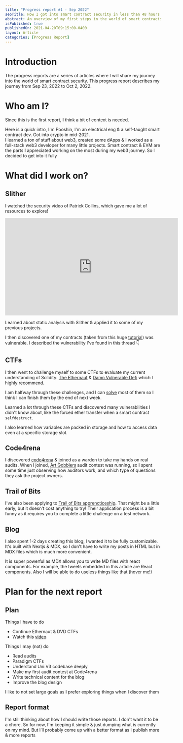 ```yaml
---
title: "Progress report #1 - Sep 2022"
seoTitle: How I got into smart contract security in less than 48 hours
abstract: An overview of my first steps in the world of smart contracts security
isPublished: true
publishedOn: 2021-04-20T09:15:00-0400
layout: Article
categories: [Progress Report]
---
```


# Introduction

The progress reports are a series of articles where I will share my journey into the world of smart contract security.
This progress report describes my journey from Sep 23, 2022 to Oct 2, 2022.



# Who am I?

Since this is the first report, I think a bit of context is needed.

Here is a quick intro, I'm Pooshin, I'm an electrical eng & a self-taught smart contract dev. Got into crypto in mid-2021.<br/>
I learned a ton of stuff about web3, created some dApps & I worked as a full-stack web3 developer for many little projects. 
Smart contract & EVM are the parts I appreciated working on the most during my web3 journey. So I decided to get into it fully

<StaticTweet id="1573276957986488321" />

# What did I work on?

## Slither

I watched the security video of Patrick Collins, which gave me a lot of resources to explore!
<iframe width="560" height="315" src="https://www.youtube.com/embed/TmZ8gH-toX0" title="YouTube video player" frameborder="0" allow="accelerometer; autoplay; clipboard-write; encrypted-media; gyroscope; picture-in-picture" allowfullscreen></iframe>

Learned about static analysis with Slither & applied it to some of my previous projects.

I then discovered one of my contracts (taken from this huge [tutorial](https://www.youtube.com/watch?v=GKJBEEXUha0)) was vulnerable.
I described the vulnerability I've found in this thread 👇
<StaticTweet id="1573638900660191232" />

## CTFs

I then went to challenge myself to some CTFs to evaluate my current understanding of Solidity: [The Ethernaut](https://ethernaut.openzeppelin.com/) & [Damn Vulnerable Defi](https://www.damnvulnerabledefi.xyz/) which I highly recommend.

I am halfway through these challenges, and I can [solve](https://www.github.com/shinpooo) most of them so I think I can finish them by the end of next week.

Learned a lot through these CTFs and discovered many vulnerabilities I didn't know about, like the forced ether transfer when a smart contract `selfdestruct`.

I also learned how variables are packed in storage and how to access data even at a specific storage slot.


## Code4rena 

I discovered [code4rena](https://twitter.com/code4rena) & joined as a warden to take my hands on real audits. When I joined, [Art Gobblers](https://twitter.com/artgobblers) audit contest was running, so I spent some time just observing how auditors work, and which type of questions they ask the project owners. 

## Trail of Bits

I've also been applying to [Trail of Bits apprencticeship](the-road-to-the-apprenticeship). That might be a little early, but it doesn't cost anything to try! Their application process is a bit funny as it requires you to complete a little challenge on a test network.

## Blog

I also spent 1-2 days creating this blog, I wanted it to be fully customizable. It's built with Nextjs & MDX, so I don't have to write my posts in HTML but in MDX files which is much more convenient. 

It is super powerful as MDX allows you to write MD files with react components. For example, the tweets embedded in this article are React components. <Boop rotation={3600} timing={1000}>Also I will be able to do useless things like that (hover me!)</Boop>




# Plan for the next report

## Plan

Things I have to do
- Continue Ethernaut & DVD CTFs
- Watch this [video](https://www.youtube.com/watch?v=QfFjUMPtsM0) 

Things I may (not) do
- Read audits
- Paradigm CTFs
- Understand Uni V3 codebase deeply
- Make my first audit contest at Code4rena
- Write technical content for the blog
- Improve the blog design

I like to not set large goals as I prefer exploring things when I discover them


## Report format

I'm still thinking about how I should write those reports. I don't want it to be a chore. So for now, I'm keeping it simple & just dumping what is currently on my mind. But I'll probably come up with a better format as I publish more & more reports